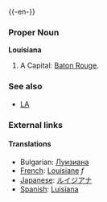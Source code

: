 {{wikipedia}}
{{-en-}}

===Proper Noun===
'''Louisiana'''
#A {{USstate}}  Capital: [[Baton Rouge]].
===See also===
*[[LA]]
===External links===
{{pedialite}}

====Translations====

*Bulgarian: [[Луизиана]]
*[[French]]: [[Louisiane]] ''f''
*[[Japanese]]: [[ルイジアナ]] 
*[[Spanish]]: [[Luisiana]]